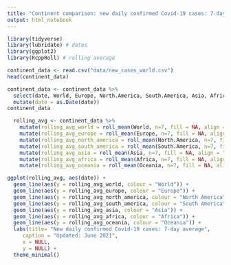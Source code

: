 ```yaml
---
title: "Continent comparison: new daily confirmed Covid-19 cases: 7-day average"
output: html_notebook
---
```

```r
library(tidyverse)
library(lubridate) # dates
library(ggplot2)
library(RcppRoll) # rolling average
```

```r
continent_data <- read.csv("data/new_cases_world.csv")
head(continent_data)
```
```r
continent_data <- continent_data %>% 
  select(date, World, Europe, North.America, South.America, Asia, Africa, Oceania) %>% 
  mutate(date = as.Date(date))
continent_data
```
```r
  rolling_avg <- continent_data %>%
    mutate(rolling_avg_world = roll_mean(World, n=7, fill = NA, align = "right")) %>% 
    mutate(rolling_avg_europe = roll_mean(Europe, n=7, fill = NA, align = "right")) %>% 
    mutate(rolling_avg_north_america = roll_mean(North.America, n=7, fill = NA, align = "right")) %>% 
    mutate(rolling_avg_south_america = roll_mean(South.America, n=7, fill = NA, align = "right")) %>% 
    mutate(rolling_avg_asia = roll_mean(Asia, n=7, fill = NA, align = "right")) %>% 
    mutate(rolling_avg_africa = roll_mean(Africa, n=7, fill = NA, align = "right")) %>% 
    mutate(rolling_avg_oceania = roll_mean(Oceania, n=7, fill = NA, align = "right"))
```

```r
ggplot(rolling_avg, aes(date)) + 
  geom_line(aes(y = rolling_avg_world, colour = "World")) +
  geom_line(aes(y = rolling_avg_europe, colour = "Europe")) +
  geom_line(aes(y = rolling_avg_north_america, colour = "North America")) +
  geom_line(aes(y = rolling_avg_south_america, colour = "South America")) +
  geom_line(aes(y = rolling_avg_asia, colour = "Asia")) +
  geom_line(aes(y = rolling_avg_africa, colour = "Africa")) +
  geom_line(aes(y = rolling_avg_oceania, colour = "Oceania")) +
  labs(title= "New daily confirmed Covid-19 cases: 7-day average",
     caption = "Updated: June 2021",
     x = NULL,
     y = NULL) +
  theme_minimal()
```
